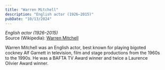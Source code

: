 ```yaml
---
title: "Warren Mitchell"
description: "English actor (1926–2015)"
pubDate: "10/13/2024"
---
```


*English actor (1926–2015)*  
Source (Wikipedia): [Warren Mitchell][1]

Warren Mitchell was an English actor, best known for playing bigoted cockney Alf Garnett in television, film and stage productions from the 1960s to the 1990s. He was a BAFTA TV Award winner and twice a Laurence Olivier Award winner.

[1]: https://en.wikipedia.org/wiki/Warren_Mitchell
